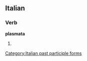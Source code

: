 ==Italian==

===Verb===
'''plasmata'''

# {{feminine of|plasmato}}

[[Category:Italian past participle forms]]
